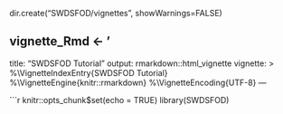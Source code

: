 dir.create("SWDSFOD/vignettes", showWarnings=FALSE)

vignette_Rmd <- '
---
title: "SWDSFOD Tutorial"
output: rmarkdown::html_vignette
vignette: >
  %\\VignetteIndexEntry{SWDSFOD Tutorial}
  %\\VignetteEngine{knitr::rmarkdown}
  %\\VignetteEncoding{UTF-8}
---

```r
knitr::opts_chunk$set(echo = TRUE)
library(SWDSFOD)
